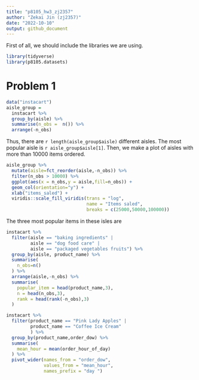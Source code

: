 ```yaml
---
title: "p8105_hw3_zj2357"
author: "Zekai Jin (zj2357)"
date: "2022-10-10"
output: github_document
---
```


First of all, we should include the libraries we are using.
```r
library(tidyverse)
library(p8105.datasets)
```

# Problem 1

```r
data("instacart")
aisle_group = 
  instacart %>%
  group_by(aisle) %>%
  summarise(n_obs =  n()) %>%
  arrange(-n_obs)
```



Thus, there are `r length(aisle_group$aisle)` different aisles. The most popular aisle is `r aisle_group$aisle[1]`.
Then, we make a plot of aisles with more than 10000 items ordered.

```r
aisle_group %>%
  mutate(aisle=fct_reorder(aisle,-n_obs)) %>%
  filter(n_obs > 10000) %>%
  ggplot(aes(x = n_obs,y = aisle,fill=n_obs)) +
  geom_col(orientation="y") +
  xlab("items_saled") +
  viridis::scale_fill_viridis(trans = "log",
                              name = "Items saled",
                              breaks = c(25000,50000,100000)) 
```
The three most popular items in these isles are
```r
instacart %>%
  filter(aisle == "baking ingredients" |
         aisle == "dog food care" |
         aisle == "packaged vegetables fruits") %>%
  group_by(aisle, product_name) %>%
  summarise(
    n_obs=n()
  ) %>%
  arrange(aisle,-n_obs) %>%
  summarise(
    popular_item = head(product_name,3),
    n = head(n_obs,3),
    rank = head(rank(-n_obs),3)
  )
```


```r
instacart %>%
  filter(product_name == "Pink Lady Apples" |
         product_name == "Coffee Ice Cream"
         ) %>%
  group_by(product_name,order_dow) %>%
  summarise(
    mean_hour = mean(order_hour_of_day)
  ) %>%
  pivot_wider(names_from = "order_dow",
              values_from = "mean_hour",
              names_prefix = "day ")
  
  
  
```































